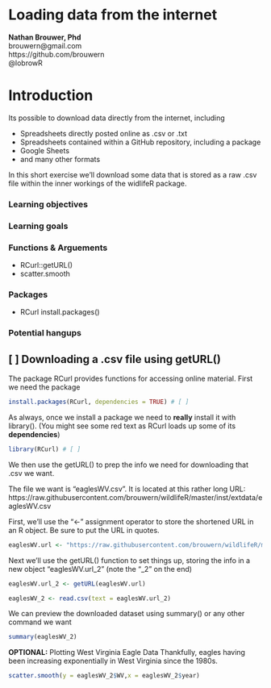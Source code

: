 # Loading data from the internet

| **Nathan Brouwer, Phd**
| brouwern@gmail.com
| https://github.com/brouwern
| @lobrowR

# Introduction

Its possible to download data directly from the internet, including

* Spreadsheets directly posted online as .csv or .txt
* Spreadsheets contained within a GitHub repository, including a package
* Google Sheets
* and many other formats

In this short exercise we'll download some data that is stored as a raw .csv file within the inner workings of the widlifeR package.  

### Learning objectives


### Learning goals

  
### Functions & Arguements

* RCurl::getURL()
* scatter.smooth

### Packages 

* RCurl
install.packages()

### Potential hangups




## [ ] Downloading a .csv file using getURL()

The package RCurl provides functions for accessing online material.  First we need the package

```r
install.packages(RCurl, dependencies = TRUE) # [ ]
```

As always, once we install a package we need to **really** install it with library(). (You might see some red text as RCurl loads up some of its **dependencies**)
```r
library(RCurl) # [ ]
```

We then use the getURL() to prep the info we need for downloading that .csv we want.

| The file we want is "eaglesWV.csv".  It is located at this rather long URL:
| https://raw.githubusercontent.com/brouwern/wildlifeR/master/inst/extdata/eaglesWV.csv

First, we'll use the "<-" assignment operator to store the shortened URL in an R object.  Be sure to put the URL in quotes.
```r
eaglesWV.url <- "https://raw.githubusercontent.com/brouwern/wildlifeR/master/inst/extdata/eaglesWV.csv" # [ ]
```

Next we'll use the getURL() function to set things up, storing the info in a new object "eaglesWV.url_2"  (note the "_2" on the end)
```r
eaglesWV.url_2 <- getURL(eaglesWV.url)
```

```r
eaglesWV_2 <- read.csv(text = eaglesWV.url_2)
```


We can preview the downloaded dataset using summary() or any other command we want

```r
summary(eaglesWV_2)
```


**OPTIONAL:** Plotting West Virginia Eagle Data
Thankfully, eagles having been increasing exponentially in West Virginia since the 1980s.
```r
scatter.smooth(y = eaglesWV_2$WV,x = eaglesWV_2$year)
```




